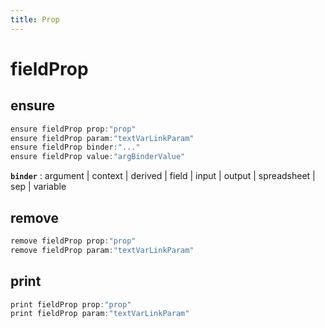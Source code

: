 ```yaml
---
title: Prop
---
```


# fieldProp

## ensure

```js filename="Terminal" copy
ensure fieldProp prop:"prop"
ensure fieldProp param:"textVarLinkParam"
ensure fieldProp binder:"..."
ensure fieldProp value:"argBinderValue"
```

**`binder`**
 : argument | context | derived | field | input | output | spreadsheet | sep | variable


## remove

```js filename="Terminal" copy
remove fieldProp prop:"prop"
remove fieldProp param:"textVarLinkParam"
```


## print

```js filename="Terminal" copy
print fieldProp prop:"prop"
print fieldProp param:"textVarLinkParam"
```


